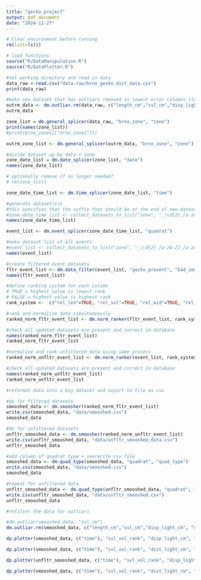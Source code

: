 ```yaml
---
title: "gecko_project"
output: pdf_document
date: "2024-11-27"
---
```



```r
# Clear environment before running
rm(list=ls())
```


```r
# load functions
source("R/DataManipulation.R")
source("R/DataPlotter.R")
```


```r
#set working directory and read in data
data_raw <-read.csv("data-raw/brno_gecko_dist_data.csv")
print(data_raw)
```
```r
#make new dataset that has outliars removed in lowest error columns (length_cm, svl_cm, disp_light_cm, dist_light_cm)
outrm_data <- dm.outliar.rm(data_raw, c("length_cm","svl_cm","disp_light_cm", "dist_light_cm"))
outrm_data
```
```r
zone_list = dm.general_splicer(data_raw, "brno_zone", "zone")
print(names(zone_list))
#print(brno_zones[["brno_zone1"]])

outrm_zone_list <- dm.general_splicer(outrm_data, "brno_zone", "zone")
```

```r
#divide dataset up by data + zone
zone_date_list = dm.date_splicer(zone_list, "date")
names(zone_date_list)

# optionally remove if no longer needed?
# rm(zone_list)
```



```r

zone_date_time_list <- dm.time_splicer(zone_date_list, "time")

#generate datasetlist
#this specifies that the suffix that should be at the end of new datasets is 2 digits an underscore and a letter "XX_a"
#zone_date_time_list <- collect_datasets_to_list("zone", "_\\d{2}_[a-zA-Z]$")
names(zone_date_time_list)
```

```r


event_list <- dm.event_splicer(zone_date_time_list, "quadrat")

#make dataset list of all events
#event_list <- collect_datasets_to_list("zone", "_\\d{2}_[a-zA-Z]_[a-zA-Z]\\d{1,2}$")
names(event_list)
```


```r

#create filtered event datasets
fltr_event_list <- dm.data_filter(event_list, "gecko_present", "bad_img_qua", 0, 1)
names(fltr_event_list)
```

```r
#define ranking system for each column
# TRUE = highest value is lowest rank
# FALSE = highest value is highest rank
rank_system <-  c("rel_len"=TRUE, "rel_svl"=TRUE, "rel_wid"=TRUE, "rel_len_vol"=TRUE, "rel_svl_vol"=TRUE, "disp_light_cm"=FALSE, "dist_light_cm"=FALSE)

#rank and normalise data simultaneously
ranked_norm_fltr_event_list <- dm.norm_ranker(fltr_event_list, rank_system)

```

```r
#check all updated datasets are present and correct in database
names(ranked_norm_fltr_event_list)
ranked_norm_fltr_event_list
```
```r
#normalise and rank unfiltered data using same process
ranked_norm_unfltr_event_list <- dm.norm_ranker(event_list, rank_system)
```
```r
#check all updated datasets are present and correct in database
names(ranked_norm_unfltr_event_list)
ranked_norm_unfltr_event_list
```

```r
#reformat data into a big dataset and export to file as csv

#do for filtered datasets
smooshed_data <- dm.smoosher(ranked_norm_fltr_event_list)
write.csv(smooshed_data, "data/smooshed.csv")
smooshed_data

#do for unfiltered datasets
unfltr_smooshed_data <- dm.smoosher(ranked_norm_unfltr_event_list)
write.csv(unfltr_smooshed_data, "data/unfltr_smooshed_data.csv")
unfltr_smooshed_data
```
```r
#add column of quadrat type + overwrite csv file
smooshed_data <- dm.quad_type(smooshed_data, "quadrat", "quad_type")
write.csv(smooshed_data, "data/smooshed.csv")
smooshed_data

#repeat for unfiltered data
unfltr_smooshed_data <- dm.quad_type(unfltr_smooshed_data, "quadrat", "quad_type")
write.csv(unfltr_smooshed_data, "data/unfltr_smooshed.csv")
unfltr_smooshed_data
```
```r
#refilter the data for outliars

#dm.outliar(smooshed_data, "svl_cm")
dm.outliar.rm(smooshed_data, c("length_cm","svl_cm","disp_light_cm", "dist_light_cm"))

```
```r
dp.plotter(smooshed_data, c("time"), "svl_vol_rank", "disp_light_cm", "Ranked SVL", "Displacement from light source /cm", c(0,10), c(0,300), "Gecko size against displacement separated by")

dp.plotter(smooshed_data, c("time"), "svl_vol_rank", "dist_light_cm", "Ranked SVL", "Distance from light source /cm", c(0,10), c(0,450), "Gecko size against distance separated by")
```
```r
dp.plotter(unfltr_smooshed_data, c("time"), "svl_vol_rank", "disp_light_cm", "Ranked SVL", "Displacement from light source /cm", c(0,10), c(0,300), "Gecko size against displacement separated by")

dp.plotter(smooshed_data, c("time"), "svl_vol_rank", "dist_light_cm", "Ranked SVL", "Distance from light source /cm", c(0,10), c(0,450), "Gecko size against distance separated by")
```


